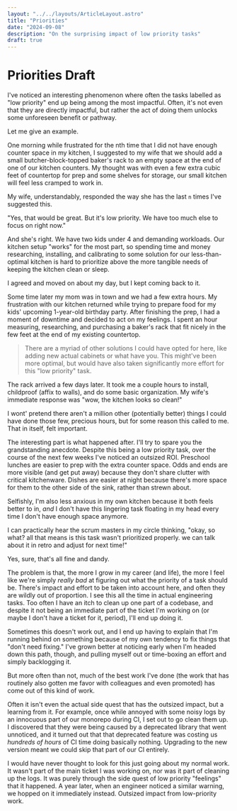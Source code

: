 ```yaml
---
layout: "../../layouts/ArticleLayout.astro"
title: "Priorities"
date: "2024-09-08"
description: "On the surprising impact of low priority tasks"
draft: true
---
```


# Priorities Draft

I've noticed an interesting phenomenon where often the tasks labelled as "low priority" end up being among the most impactful. Often, it's not even that they are directly impactful, but rather the act of doing them unlocks some unforeseen benefit or pathway.

Let me give an example.

One morning while frustrated for the nth time that I did not have enough counter space in my kitchen, I suggested to my wife that we should add a small butcher-block-topped baker's rack to an empty space at the end of one of our kitchen counters. My thought was with even a few extra cubic feet of countertop for prep and some shelves for storage, our small kitchen will feel less cramped to work in.

My wife, understandably, responded the way she has the last `n` times I've suggested this.

"Yes, that would be great. But it's low priority. We have too much else to focus on right now."

And she's right. We have two kids under 4 and demanding workloads. Our kitchen setup "works" for the most part, so spending time and money researching, installing, and calibrating to some solution for our less-than-optimal kitchen is hard to prioritize above the more tangible needs of keeping the kitchen clean or sleep.

I agreed and moved on about my day, but I kept coming back to it.

Some time later my mom was in town and we had a few extra hours. My frustration with our kitchen returned while trying to prepare food for my kids' upcoming 1-year-old birthday party. After finishing the prep, I had a moment of downtime and decided to act on my feelings. I spent an hour measuring, researching, and purchasing a baker's rack that fit nicely in the few feet at the end of my existing countertop.

> There are a myriad of other solutions I could have opted for here, like adding new actual cabinets or what have you. This might've been more optimal, but would have also taken significantly more effort for this "low priority" task.

The rack arrived a few days later. It took me a couple hours to install, childproof (affix to walls), and do some basic organization. My wife's immediate response was "wow, the kitchen looks so clean!"

I wont' pretend there aren't a million other (potentially better) things I could have done those few, precious hours, but for some reason this called to me. That in itself, felt important.

The interesting part is what happened after. I'll try to spare you the grandstanding anecdote. Despite this being a low priority task, over the course of the next few weeks I've noticed an outsized ROI. Preschool lunches are easier to prep with the extra counter space. Odds and ends are more visible (and get put away) because they don't share clutter with critical kitchenware. Dishes are easier at night because there's more space for them to the other side of the sink, rather than strewn about.

Selfishly, I'm also less anxious in my own kitchen because it both feels better to in, _and_ I don't have this lingering task floating in my head every time I don't have enough space anymore.

I can practically hear the scrum masters in my circle thinking, "okay, so what? all that means is this task wasn't prioritized properly. we can talk about it in retro and adjust for next time!"

Yes, sure, that's all fine and dandy.

The problem is that, the more I grow in my career (and life), the more I feel like we're simply _really bad_ at figuring out what the priority of a task should be. There's impact and effort to be taken into account here, and often they are wildly out of proportion. I see this all the time in actual engineering tasks. Too often I have an itch to clean up one part of a codebase, and despite it not being an immediate part of the ticket I'm working on (or maybe I don't have a ticket for it, period), I'll end up doing it.

Sometimes this doesn't work out, and I end up having to explain that I'm running behind on something because of my own tendency to fix things that "don't need fixing." I've grown better at noticing early when I'm headed down this path, though, and pulling myself out or time-boxing an effort and simply backlogging it.

But more often than not, much of the best work I've done (the work that has routinely also gotten me favor with colleagues and even promoted) has come out of this kind of work.

Often it isn't even the actual side quest that has the outsized impact, but a learning from it. For example, once while annoyed with some noisy logs by an innocuous part of our monorepo during CI, I set out to go clean them up. I discovered that they were being caused by a deprecated library that went unnoticed, and it turned out that that deprecated feature was costing us _hundreds of hours_ of CI time doing basically nothing. Upgrading to the new version meant we could skip that part of our CI entirely.

I would have never thought to look for this just going about my normal work. It wasn't part of the main ticket I was working on, nor was it part of cleaning up the logs. It was purely through the side quest of low priority "feelings" that it happened. A year later, when an engineer noticed a similar warning, we hopped on it immediately instead. Outsized impact from low-priority work.
